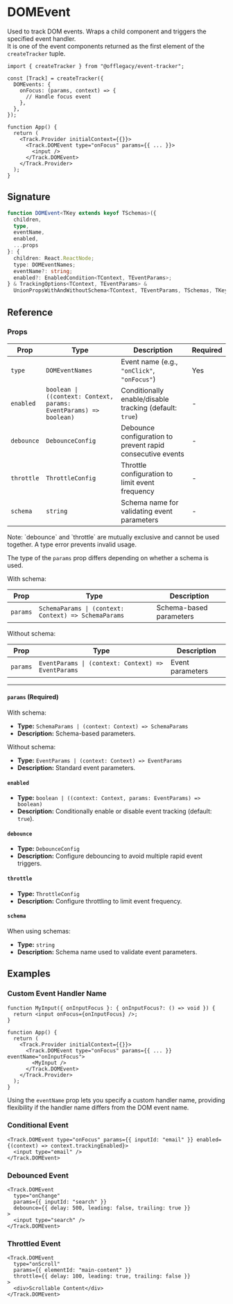 
# DOMEvent

Used to track DOM events. Wraps a child component and triggers the specified event handler.  
It is one of the event components returned as the first element of the `createTracker` tuple.

```tsx
import { createTracker } from "@offlegacy/event-tracker";

const [Track] = createTracker({
  DOMEvents: {
    onFocus: (params, context) => {
      // Handle focus event
    },
  },
});

function App() {
  return (
    <Track.Provider initialContext={{}}>
      <Track.DOMEvent type="onFocus" params={{ ... }}>
        <input />
      </Track.DOMEvent>
    </Track.Provider>
  );
}
```

## Signature

```ts
function DOMEvent<TKey extends keyof TSchemas>({
  children,
  type,
  eventName,
  enabled,
  ...props
}: {
  children: React.ReactNode;
  type: DOMEventNames;
  eventName?: string;
  enabled?: EnabledCondition<TContext, TEventParams>;
} & TrackingOptions<TContext, TEventParams> &
  UnionPropsWithAndWithoutSchema<TContext, TEventParams, TSchemas, TKey>): JSX.Element;
```

## Reference

### Props

| Prop       | Type                                                              | Description                                                | Required |
| ---------- | ----------------------------------------------------------------- | ---------------------------------------------------------- | -------- |
| `type`     | `DOMEventNames`                                                   | Event name (e.g., `"onClick"`, `"onFocus"`)                | Yes      |
| `enabled`  | `boolean \| ((context: Context, params: EventParams) => boolean)` | Conditionally enable/disable tracking (default: `true`)    | -        |
| `debounce` | `DebounceConfig`                                                  | Debounce configuration to prevent rapid consecutive events | -        |
| `throttle` | `ThrottleConfig`                                                  | Throttle configuration to limit event frequency            | -        |
| `schema`   | `string`                                                          | Schema name for validating event parameters                | -        |

<Callout type="info">
  Note: `debounce` and `throttle` are mutually exclusive and cannot be used together. A type error prevents invalid
  usage.
</Callout>

The type of the `params` prop differs depending on whether a schema is used.

With schema:

| Prop     | Type                                                 | Description             |
| -------- | ---------------------------------------------------- | ----------------------- |
| `params` | `SchemaParams \| (context: Context) => SchemaParams` | Schema-based parameters |

Without schema:

| Prop     | Type                                               | Description      |
| -------- | -------------------------------------------------- | ---------------- |
| `params` | `EventParams \| (context: Context) => EventParams` | Event parameters |

---

#### `params` (Required)

With schema:

- **Type:** `SchemaParams | (context: Context) => SchemaParams`
- **Description:** Schema-based parameters.

Without schema:

- **Type:** `EventParams | (context: Context) => EventParams`
- **Description:** Standard event parameters.

#### `enabled`

- **Type:** `boolean | ((context: Context, params: EventParams) => boolean)`
- **Description:** Conditionally enable or disable event tracking (default: `true`).

#### `debounce`

- **Type:** `DebounceConfig`
- **Description:** Configure debouncing to avoid multiple rapid event triggers.

#### `throttle`

- **Type:** `ThrottleConfig`
- **Description:** Configure throttling to limit event frequency.

#### `schema`

When using schemas:

- **Type:** `string`
- **Description:** Schema name used to validate event parameters.

## Examples

### Custom Event Handler Name

```tsx {8, 10}
function MyInput({ onInputFocus }: { onInputFocus?: () => void }) {
  return <input onFocus={onInputFocus} />;
}

function App() {
  return (
    <Track.Provider initialContext={{}}>
      <Track.DOMEvent type="onFocus" params={{ ... }} eventName="onInputFocus">
        <MyInput />
      </Track.DOMEvent>
    </Track.Provider>
  );
}
```

Using the `eventName` prop lets you specify a custom handler name, providing flexibility if the handler name differs from the DOM event name.

### Conditional Event

```tsx
<Track.DOMEvent type="onFocus" params={{ inputId: "email" }} enabled={(context) => context.trackingEnabled}>
  <input type="email" />
</Track.DOMEvent>
```

### Debounced Event

```tsx
<Track.DOMEvent
  type="onChange"
  params={{ inputId: "search" }}
  debounce={{ delay: 500, leading: false, trailing: true }}
>
  <input type="search" />
</Track.DOMEvent>
```

### Throttled Event

```tsx
<Track.DOMEvent
  type="onScroll"
  params={{ elementId: "main-content" }}
  throttle={{ delay: 100, leading: true, trailing: false }}
>
  <div>Scrollable Content</div>
</Track.DOMEvent>
```

